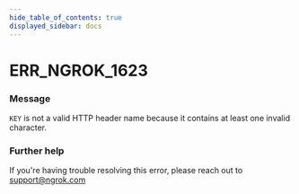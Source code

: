 ```yaml
---
hide_table_of_contents: true
displayed_sidebar: docs
---
```



# ERR_NGROK_1623

### Message

`KEY` is not a valid HTTP header name because it contains at least one invalid character.

### Further help

If you're having trouble resolving this error, please reach out to [support@ngrok.com](mailto:support@ngrok.com?subject=Help%20with%20ERR_NGROK_1623)

<ErrorDetails error="err_ngrok_1623" />
